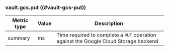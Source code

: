 ### vault.gcs.put ((#vault-gcs-put))

Metric type | Value | Description
----------- | ----- | -----------
summary     | ms    | Time required to complete a `PUT` operation against the Google Cloud Storage backend